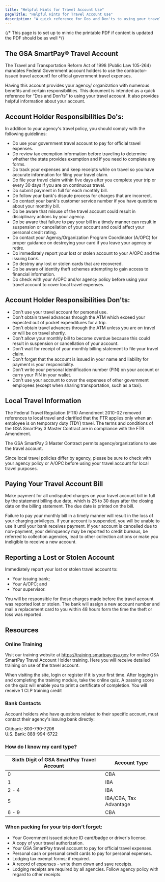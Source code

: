 ```yaml
---
title: "Helpful Hints for Travel Account Use"
pageTitle: "Helpful Hints for Travel Account Use"
description: "A quick reference for Dos and Don'ts to using your travel account"
---
```

{/* This page is to set up to mimic the printable PDF if content is updated the PDF should be as well  */}

<LinkButton link="files/travel-account-helpful-hints.pdf" text="Printable Version [PDF, 14 pages]" />


## The GSA SmartPay® Travel Account

The Travel and Transportation Reform Act of 1998 (Public Law 105-264) mandates Federal Government account holders to use the contractor-issued travel account1 for official government travel expenses. 

Having this account provides your agency/ organization with numerous benefits and certain responsibilities. This document is intended as a quick reference for “Dos and Don'ts” to using your travel account. It also provides helpful information about your account.

## Account Holder Responsibilities Do's:

In addition to your agency's travel policy, you should comply with the following guidelines: 
 - Do use your government travel account to pay for official travel expenses. 
 - Do review tax exemption information before traveling to determine whether the state provides exemption and if you need to complete any forms. 
 - Do track your expenses and keep receipts while on travel so you have accurate information for filing your travel claim. 
 - Do file your travel claim within five days after you complete your trip or every 30 days if you are on continuous travel. 
 - Do submit payment in full for each monthly bill. 
 - Do follow your bank's dispute process for charges that are incorrect. 
 - Do contact your bank's customer service number if you have questions about your monthly bill. 
 - Do be aware that misuse of the travel account could result in disciplinary actions by your agency. 
 - Do be aware that failure to pay your bill in a timely manner can result in suspension or cancellation of your account and could affect your personal credit rating. 
 - Do contact your Agency/Organization Program Coordinator (A/OPC) for proper guidance on destroying your card if you leave your agency or retire. 
 - Do immediately report your lost or stolen account to your A/OPC and the issuing bank. 
 - Do destroy any lost or stolen cards that are recovered. 
 - Do be aware of identity theft schemes attempting to gain access to financial information. 
 - Do check with your A/OPC and/or agency policy before using your travel account to cover local travel expenses.

## Account Holder Responsibilities Don'ts:
 - Don't use your travel account for personal use.
 - Don't obtain travel advances through the ATM which exceed your expected out of pocket expenditures for a trip.
 - Don't obtain travel advances through the ATM unless you are on travel or will be on travel shortly.
 - Don't allow your monthly bill to become overdue because this could result in suspension or cancellation of your account.
 - Don't wait for receipt of your monthly billing statement to file your travel claim.
 - Don't forget that the account is issued in your name and liability for payment is your responsibility.
 - Don't write your personal identification number (PIN) on your account or carry your PIN in your wallet.
 - Don't use your account to cover the expenses of other government employees (except when sharing transportation, such as a taxi).


## Local Travel Information
The Federal Travel Regulation (FTR) Amendment 2010-02 removed references to local travel and clarified that the FTR applies only when an employee is on temporary duty (TDY) travel. The terms and conditions of the GSA SmartPay 3 Master Contract are in compliance with the FTR Amendment. 

The GSA SmartPay 3 Master Contract permits agency/organizations to use the travel account. 

Since local travel policies differ by agency, please be sure to check with your agency policy or A/OPC before using your travel account for local travel purposes.

## Paying Your Travel Account Bill
Make payment for all undisputed charges on your travel account bill in full by the statement billing due date, which is 25 to 30 days after the closing date on the billing statement. The due date is printed on the bill.

Failure to pay your monthly bill in a timely manner will result in the loss of your charging privileges. If your account is suspended, you will be unable to use it until your bank receives payment. If your account is cancelled due to non-payment, your delinquency may be reported to credit bureaus, be referred to collection agencies, lead to other collection actions or make you ineligible to receive a new account.

## Reporting a Lost or Stolen Account
Immediately report your lost or stolen travel account to:
 
- Your issuing bank;
- Your A/OPC; and
- Your supervisor.

You will be responsible for those charges made before the travel account was reported lost or stolen. The bank will assign a new account number and mail a replacement card to you within 48 hours form the time the theft or loss was reported.

## Resources
### Online Training 
Visit our training website at https://training.smartpay.gsa.gov for online GSA SmartPay Travel Account Holder training. Here you will receive detailed training on use of the travel account. 

When visiting the site, login or register if it is your first time. After logging in and completing the training module, take the online quiz. A passing score on the quiz will enable you to print a certificate of completion. You will receive 1 CLP training credit

### Bank Contacts 
Account holders who have questions related to their specific account, must contact their agency's issuing bank directly:

Citibank: 800-790-7206 <br />
U.S. Bank: 888-994-6722

### How do I know my card type?
| Sixth Digit of GSA SmartPay Travel Account | Account Type               |
|--------------------------------------------|----------------------------|
| 0                                          | CBA                        |
| 1                                          | IBA                        |
| 2 - 4                                      | IBA                        |
| 5                                          | IBA/CBA, Tax Advantage     |
| 6 - 9                                      | CBA                        |

### When packing for your trip don't forget:
- Your Government issued picture ID card/badge or driver's license.
- A copy of your travel authorization.
- Your GSA SmartPay travel account to pay for official travel expenses. 
- Personal cash or personal credit cards to pay for personal expenses.
- Lodging tax exempt forms; if required.
- A record of expenses - write them down and save receipts.
- Lodging receipts are required by all agencies. Follow agency policy with regard to other receipts
